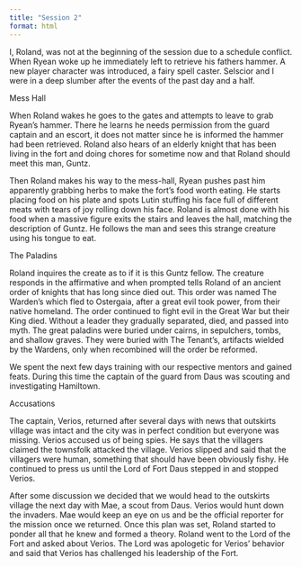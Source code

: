 ```yaml
---
title: "Session 2"
format: html
---
```


I, Roland, was not at the beginning of the session due to a schedule conflict. When Ryean woke up he immediately left to retrieve his fathers hammer. A new player character was introduced, a fairy spell caster. Selscior and I were in a deep slumber after the events of the past day and a half.

Mess Hall

When Roland wakes he goes to the gates and attempts to leave to grab Ryean's hammer. There he learns he needs permission from the guard captain and an escort, it does not matter since he is informed the hammer had been retrieved. Roland also hears of an elderly knight that has been living in the fort and doing chores for sometime now and that Roland should meet this man, Guntz.

Then Roland makes his way to the mess-hall, Ryean pushes past him apparently grabbing herbs to make the fort's food worth eating. He starts placing food on his plate and spots Lutin stuffing his face full of different meats with tears of joy rolling down his face. Roland is almost done with his food when a massive figure exits the stairs and leaves the hall, matching the description of Guntz. He follows the man and sees this strange creature using his tongue to eat.

The Paladins

Roland inquires the create as to if it is this Guntz fellow. The creature responds in the affirmative and when prompted tells Roland of an ancient order of knights that has long since died out. This order was named The Warden's which fled to Ostergaia, after a great evil took power, from their native homeland. The order continued to fight evil in the Great War but their King died. Without a leader they gradually separated, died, and passed into myth. The great paladins were buried under cairns, in sepulchers, tombs, and shallow graves. They were buried with The Tenant's, artifacts wielded by the Wardens, only when recombined will the order be reformed.

We spent the next few days training with our respective mentors and gained feats. During this time the captain of the guard from Daus was scouting and investigating Hamiltown.

Accusations

The captain, Verios, returned after several days with news that outskirts village was intact and the city was in perfect condition but everyone was missing. Verios accused us of being spies. He says that the villagers claimed the townsfolk attacked the village. Verios slipped and said that the villagers were human, something that should have been obviously fishy. He continued to press us until the Lord of Fort Daus stepped in and stopped Verios.

After some discussion we decided that we would head to the outskirts village the next day with Mae, a scout from Daus. Verios would hunt down the invaders. Mae would keep an eye on us and be the official reporter for the mission once we returned. Once this plan was set, Roland started to ponder all that he knew and formed a theory. Roland went to the Lord of the Fort and asked about Verios. The Lord was apologetic for Verios' behavior and said that Verios has challenged his leadership of the Fort.
